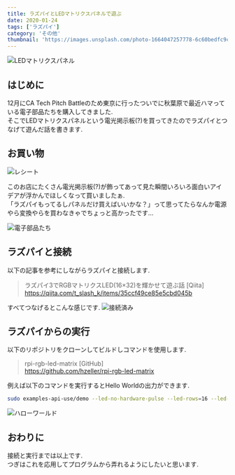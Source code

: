 ```yaml
---
title: ラズパイとLEDマトリクスパネルで遊ぶ
date: 2020-01-24
tags: ['ラズパイ']
category: 'その他'
thumbnail: 'https://images.unsplash.com/photo-1664047257778-6c60bedfc9c4?crop=entropy&cs=tinysrgb&fit=max&fm=jpg&ixid=MnwzNzQ1NzR8MHwxfHJhbmRvbXx8fHx8fHx8fDE2NjY1Mjk4Mjg&ixlib=rb-4.0.3&q=80&w=1080'
---
```


![LEDマトリクスパネル](https://dl.dropboxusercontent.com/s/51sb17is3fpk7r4/RGB%E3%83%9E%E3%83%88%E3%83%AA%E3%82%AF%E3%82%B9LED.gif?dl=0)

## はじめに

12月にCA Tech Pitch Battleのため東京に行ったついでに秋葉原で最近ハマっている電子部品たちを購入してきました.\
そこでLEDマトリクスパネルという電光掲示板(?)を買ってきたのでラズパイとつなげて遊んだ話を書きます.

## お買い物

![レシート](https://dl.dropboxusercontent.com/s/b1drcapjxe1qve5/%E7%A7%8B%E8%91%89%E5%8E%9F%E9%9B%BB%E5%AD%90%E9%83%A8%E5%93%81%E3%83%AC%E3%82%B7%E3%83%BC%E3%83%88.jpeg?dl=0)

このお店にたくさん電光掲示板(?)が飾ってあって見た瞬間いろいろ面白いアイデアが浮かんでほしくなって買いましたぁ.\
「ラズパイもってるしパネルだけ買えばいいかな？」って思ってたらなんか電源やら変換やらを買わなきゃでちょっと高かったです...

![電子部品たち](https://dl.dropboxusercontent.com/s/pl23egstxo4r471/%E7%A7%8B%E8%91%89%E5%8E%9F%E9%9B%BB%E5%AD%90%E9%83%A8%E5%93%81.jpeg?dl=0)

## ラズパイと接続

以下の記事を参考にしながらラズパイと接続します.

> ラズパイ3でRGBマトリクスLED(16×32)を輝かせて遊ぶ話 [Qiita]\
> https://qiita.com/t_slash_k/items/35ccf49ce85e5cbd045b

すべてつなげるとこんな感じです.
![接続済み](https://dl.dropboxusercontent.com/s/v2gqtzsiq8ct378/%E3%83%A9%E3%82%BA%E3%83%91%E3%82%A4%E3%81%A8%E3%81%AE%E6%8E%A5%E7%B6%9A.jpeg?dl=0)

## ラズパイからの実行

以下のリポジトリをクローンしてビルドしコマンドを使用します.

> rpi-rgb-led-matrix [GitHub]\
> https://github.com/hzeller/rpi-rgb-led-matrix

例えば以下のコマンドを実行するとHello Worldの出力ができます.

```zsh
sudo examples-api-use/demo --led-no-hardware-pulse --led-rows=16 --led-cols=32 -D 1 -m 20  /home/pi/rpi-rgb-led-matrix/examples-api-use/runtext16.ppm
```

![ハローワールド](https://dl.dropboxusercontent.com/s/ep9vt5f1akooxk4/%E3%83%9E%E3%83%88%E3%83%AA%E3%82%AF%E3%82%B9%E3%83%91%E3%83%8D%E3%83%AB%E3%83%8F%E3%83%AD%E3%83%BC%E3%83%AF%E3%83%BC%E3%83%AB%E3%83%89.gif?dl=0)

## おわりに

接続と実行までは以上です.\
つぎはこれを応用してプログラムから弄れるようにしたいと思います.
